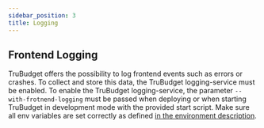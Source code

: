 ```yaml
---
sidebar_position: 3
title: Logging
---
```



<Logging />

## Frontend Logging

TruBudget offers the possibility to log frontend events such as errors or crashes. To collect and store this data, the TruBudget logging-service must be enabled.
To enable the TruBudget logging-service, the parameter `--with-frotnend-logging` must be passed when deploying or when starting TruBudget in development mode with the provided start script.
Make sure all env variables are set correctly as defined [in the environment description](./../enviroment-variables.md).
